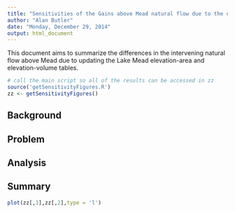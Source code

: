 ```yaml
---
title: "Sensitivities of the Gains above Mead natural flow due to the updated Lake Mead elevation-volume and elevation-area tables."
author: "Alan Butler"
date: "Monday, December 29, 2014"
output: html_document
---
```


This document aims to summarize the differences in the intervening natural flow above Mead due to updating the Lake Mead elevation-area and elevation-volume tables.

```r
# call the main script so all of the results can be accessed in zz
source('getSensitivityFigures.R')
zz <- getSensitivityFigures()
```

## Background

## Problem

## Analysis

## Summary

```r
plot(zz[,1],zz[,2],type = 'l')
```


